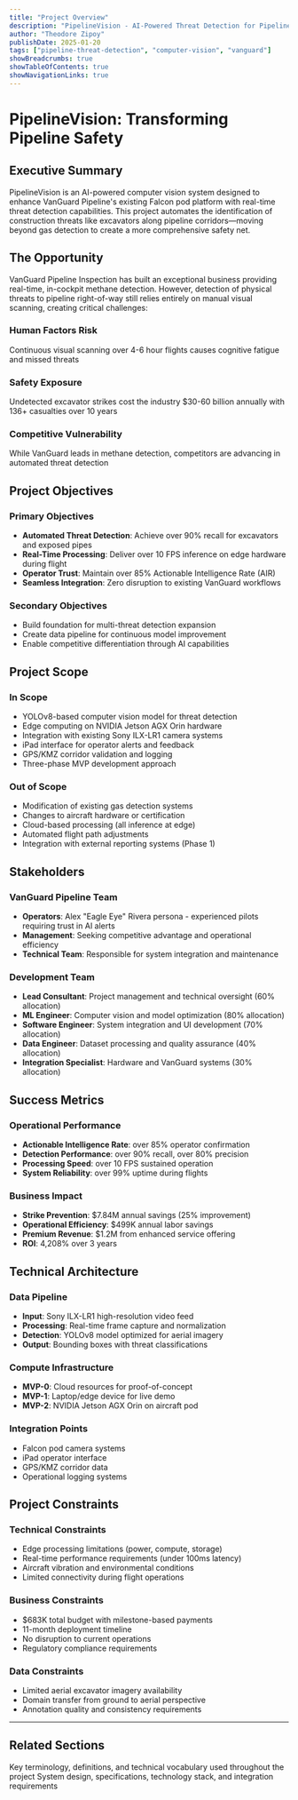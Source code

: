 ```yaml
---
title: "Project Overview"
description: "PipelineVision - AI-Powered Threat Detection for Pipeline Safety"
author: "Theodore Zipoy"
publishDate: 2025-01-20
tags: ["pipeline-threat-detection", "computer-vision", "vanguard"]
showBreadcrumbs: true
showTableOfContents: true
showNavigationLinks: true
---
```



# PipelineVision: Transforming Pipeline Safety

## Executive Summary

PipelineVision is an AI-powered computer vision system designed to enhance VanGuard Pipeline's existing Falcon pod platform with real-time threat detection capabilities. This project automates the identification of construction threats like excavators along pipeline corridors—moving beyond gas detection to create a more comprehensive safety net.

## The Opportunity

VanGuard Pipeline Inspection has built an exceptional business providing real-time, in-cockpit methane detection. However, detection of physical threats to pipeline right-of-way still relies entirely on manual visual scanning, creating critical challenges:

### Human Factors Risk
Continuous visual scanning over 4-6 hour flights causes cognitive fatigue and missed threats

### Safety Exposure
Undetected excavator strikes cost the industry $30-60 billion annually with 136+ casualties over 10 years

### Competitive Vulnerability
While VanGuard leads in methane detection, competitors are advancing in automated threat detection

## Project Objectives

### Primary Objectives
- **Automated Threat Detection**: Achieve over 90% recall for excavators and exposed pipes
- **Real-Time Processing**: Deliver over 10 FPS inference on edge hardware during flight
- **Operator Trust**: Maintain over 85% Actionable Intelligence Rate (AIR)
- **Seamless Integration**: Zero disruption to existing VanGuard workflows

### Secondary Objectives
- Build foundation for multi-threat detection expansion
- Create data pipeline for continuous model improvement
- Enable competitive differentiation through AI capabilities

## Project Scope

### In Scope
- YOLOv8-based computer vision model for threat detection
- Edge computing on NVIDIA Jetson AGX Orin hardware
- Integration with existing Sony ILX-LR1 camera systems
- iPad interface for operator alerts and feedback
- GPS/KMZ corridor validation and logging
- Three-phase MVP development approach

### Out of Scope
- Modification of existing gas detection systems
- Changes to aircraft hardware or certification
- Cloud-based processing (all inference at edge)
- Automated flight path adjustments
- Integration with external reporting systems (Phase 1)

## Stakeholders

### VanGuard Pipeline Team
- **Operators**: Alex "Eagle Eye" Rivera persona - experienced pilots requiring trust in AI alerts
- **Management**: Seeking competitive advantage and operational efficiency
- **Technical Team**: Responsible for system integration and maintenance

### Development Team
- **Lead Consultant**: Project management and technical oversight (60% allocation)
- **ML Engineer**: Computer vision and model optimization (80% allocation)
- **Software Engineer**: System integration and UI development (70% allocation)
- **Data Engineer**: Dataset processing and quality assurance (40% allocation)
- **Integration Specialist**: Hardware and VanGuard systems (30% allocation)

## Success Metrics

### Operational Performance
- **Actionable Intelligence Rate**: over 85% operator confirmation
- **Detection Performance**: over 90% recall, over 80% precision
- **Processing Speed**: over 10 FPS sustained operation
- **System Reliability**: over 99% uptime during flights

### Business Impact
- **Strike Prevention**: $7.84M annual savings (25% improvement)
- **Operational Efficiency**: $499K annual labor savings
- **Premium Revenue**: $1.2M from enhanced service offering
- **ROI**: 4,208% over 3 years

## Technical Architecture

### Data Pipeline
- **Input**: Sony ILX-LR1 high-resolution video feed
- **Processing**: Real-time frame capture and normalization
- **Detection**: YOLOv8 model optimized for aerial imagery
- **Output**: Bounding boxes with threat classifications

### Compute Infrastructure
- **MVP-0**: Cloud resources for proof-of-concept
- **MVP-1**: Laptop/edge device for live demo
- **MVP-2**: NVIDIA Jetson AGX Orin on aircraft pod

### Integration Points
- Falcon pod camera systems
- iPad operator interface
- GPS/KMZ corridor data
- Operational logging systems

## Project Constraints

### Technical Constraints
- Edge processing limitations (power, compute, storage)
- Real-time performance requirements (under 100ms latency)
- Aircraft vibration and environmental conditions
- Limited connectivity during flight operations

### Business Constraints
- $683K total budget with milestone-based payments
- 11-month deployment timeline
- No disruption to current operations
- Regulatory compliance requirements

### Data Constraints
- Limited aerial excavator imagery availability
- Domain transfer from ground to aerial perspective
- Annotation quality and consistency requirements

---

## Related Sections

<div className="grid gap-4 mt-8">

<Card href="/project-overview/dictionary-of-terms" title="📚 Dictionary of Terms" icon="">
  Key terminology, definitions, and technical vocabulary used throughout the project
</Card>

<Card href="/project-overview/technical-data" title="🔧 Technical Architecture" icon="">
  System design, specifications, technology stack, and integration requirements
</Card>

</div>